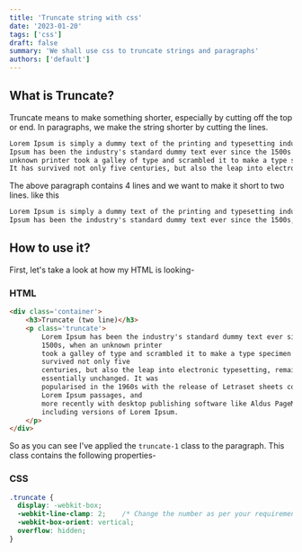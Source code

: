 ```yaml
---
title: 'Truncate string with css'
date: '2023-01-20'
tags: ['css']
draft: false
summary: 'We shall use css to truncate strings and paragraphs'
authors: ['default']
---
```


## What is Truncate?
Truncate means to make something shorter, especially by cutting off the top or end. In paragraphs, we make the string shorter by cutting the lines.

```html
Lorem Ipsum is simply a dummy text of the printing and typesetting industry. Lorem
Ipsum has been the industry's standard dummy text ever since the 1500s when an
unknown printer took a galley of type and scrambled it to make a type specimen book.
It has survived not only five centuries, but also the leap into electronic typesetting.
```
The above paragraph contains 4 lines and we want to make it short to two lines. like this

```html
Lorem Ipsum is simply a dummy text of the printing and typesetting industry. Lorem
Ipsum has been the industry's standard dummy text ever since the 1500s, when....
```

## How to use it?
First, let's take a look at how my HTML is looking-

### HTML
```html
<div class='container'>
	<h3>Truncate (two line)</h3>
	<p class='truncate'>
		Lorem Ipsum has been the industry's standard dummy text ever since the
		1500s, when an unknown printer
		took a galley of type and scrambled it to make a type specimen book. It has
		survived not only five
		centuries, but also the leap into electronic typesetting, remaining
		essentially unchanged. It was
		popularised in the 1960s with the release of Letraset sheets containing
		Lorem Ipsum passages, and
		more recently with desktop publishing software like Aldus PageMaker
		including versions of Lorem Ipsum.
	</p>
</div>
```

So as you can see I've applied the `truncate-1` class to the paragraph. This class contains the following properties-

### CSS
```css
.truncate {
  display: -webkit-box;
  -webkit-line-clamp: 2;    /* Change the number as per your requirement */
  -webkit-box-orient: vertical;
  overflow: hidden;
}
```
